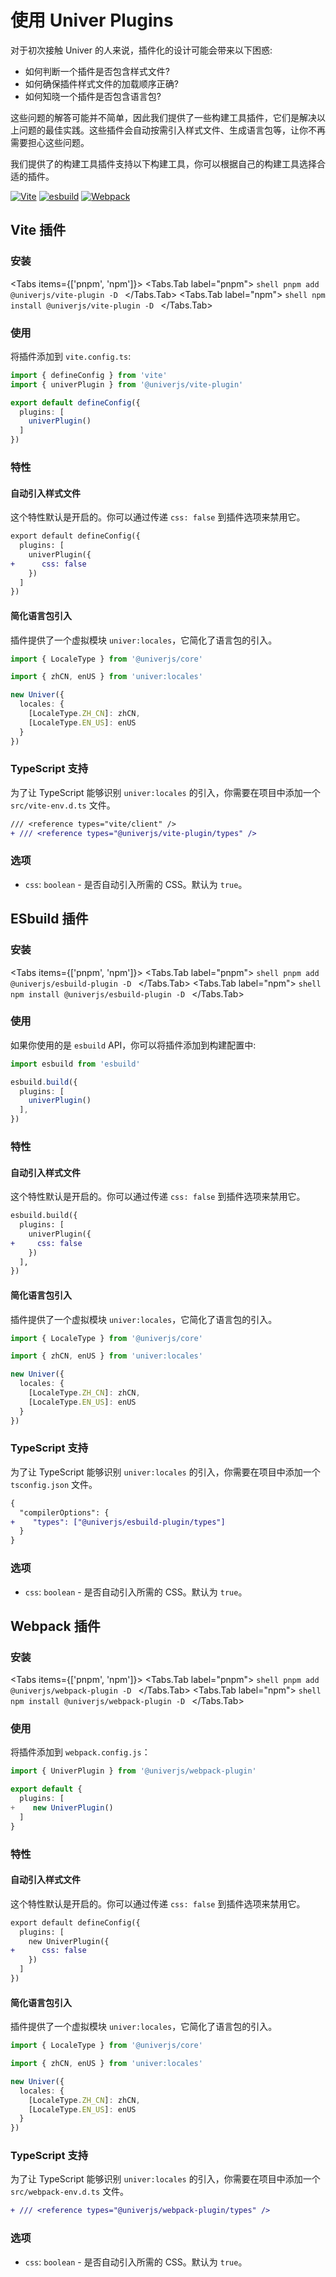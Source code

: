 
# 使用 Univer Plugins

对于初次接触 Univer 的人来说，插件化的设计可能会带来以下困惑:

- 如何判断一个插件是否包含样式文件?
- 如何确保插件样式文件的加载顺序正确?
- 如何知晓一个插件是否包含语言包?

这些问题的解答可能并不简单，因此我们提供了一些构建工具插件，它们是解决以上问题的最佳实践。这些插件会自动按需引入样式文件、生成语言包等，让你不再需要担心这些问题。

我们提供了的构建工具插件支持以下构建工具，你可以根据自己的构建工具选择合适的插件。

[![Vite](https://img.shields.io/static/v1?style=for-the-badge&message=Vite&color=222222&logo=Vite&logoColor=FFFFFF&label=)](https://github.com/dream-num/univer-plugins/packages/vite-plugin)
[![esbuild](https://img.shields.io/static/v1?style=for-the-badge&message=esbuild&color=222222&logo=esbuild&logoColor=FFCF00&label=)](https://github.com/dream-num/univer-plugins/packages/esbuild-plugin)
[![Webpack](https://img.shields.io/static/v1?style=for-the-badge&message=Webpack&color=222222&logo=Webpack&logoColor=8DD6F9&label=)](https://github.com/dream-num/univer-plugins/packages/webpack-plugin)

## Vite 插件

### 安装

<Tabs items={['pnpm', 'npm']}>
  <Tabs.Tab label="pnpm">
    ```shell
    pnpm add @univerjs/vite-plugin -D
    ```
  </Tabs.Tab>
  <Tabs.Tab label="npm">
    ```shell
    npm install @univerjs/vite-plugin -D
    ```
  </Tabs.Tab>
</Tabs>

### 使用

将插件添加到 `vite.config.ts`:

```typescript
import { defineConfig } from 'vite'
import { univerPlugin } from '@univerjs/vite-plugin'

export default defineConfig({
  plugins: [
    univerPlugin()
  ]
})
```

### 特性

#### 自动引入样式文件

这个特性默认是开启的。你可以通过传递 `css: false` 到插件选项来禁用它。

```diff
export default defineConfig({
  plugins: [
    univerPlugin({
+      css: false
    })
  ]
})
```

#### 简化语言包引入

插件提供了一个虚拟模块 `univer:locales`，它简化了语言包的引入。

```typescript
import { LocaleType } from '@univerjs/core'

import { zhCN, enUS } from 'univer:locales'

new Univer({
  locales: {
    [LocaleType.ZH_CN]: zhCN,
    [LocaleType.EN_US]: enUS
  }
})
```

### TypeScript 支持

为了让 TypeScript 能够识别 `univer:locales` 的引入，你需要在项目中添加一个 `src/vite-env.d.ts` 文件。

```diff
/// <reference types="vite/client" />
+ /// <reference types="@univerjs/vite-plugin/types" />
```

### 选项

- `css`: `boolean` - 是否自动引入所需的 CSS。默认为 `true`。

## ESbuild 插件

### 安装

<Tabs items={['pnpm', 'npm']}>
  <Tabs.Tab label="pnpm">
    ```shell
    pnpm add @univerjs/esbuild-plugin -D
    ```
  </Tabs.Tab>
  <Tabs.Tab label="npm">
    ```shell
    npm install @univerjs/esbuild-plugin -D
    ```
  </Tabs.Tab>
</Tabs>

### 使用

如果你使用的是 `esbuild` API，你可以将插件添加到构建配置中:

```typescript
import esbuild from 'esbuild'

esbuild.build({
  plugins: [
    univerPlugin()
  ],
})
```

### 特性

#### 自动引入样式文件

这个特性默认是开启的。你可以通过传递 `css: false` 到插件选项来禁用它。

```diff
esbuild.build({
  plugins: [
    univerPlugin({
+     css: false
    })
  ],
})
```

#### 简化语言包引入

插件提供了一个虚拟模块 `univer:locales`，它简化了语言包的引入。

```typescript
import { LocaleType } from '@univerjs/core'

import { zhCN, enUS } from 'univer:locales'

new Univer({
  locales: {
    [LocaleType.ZH_CN]: zhCN,
    [LocaleType.EN_US]: enUS
  }
})
```

### TypeScript 支持

为了让 TypeScript 能够识别 `univer:locales` 的引入，你需要在项目中添加一个 `tsconfig.json` 文件。

```diff
{
  "compilerOptions": {
+    "types": ["@univerjs/esbuild-plugin/types"]
  }
}
```

### 选项

- `css`: `boolean` - 是否自动引入所需的 CSS。默认为 `true`。

## Webpack 插件

### 安装

<Tabs items={['pnpm', 'npm']}>
  <Tabs.Tab label="pnpm">
    ```shell
    pnpm add @univerjs/webpack-plugin -D
    ```
  </Tabs.Tab>
  <Tabs.Tab label="npm">
    ```shell
    npm install @univerjs/webpack-plugin -D
    ```
  </Tabs.Tab>
</Tabs>

### 使用

将插件添加到 `webpack.config.js`：

```typescript
import { UniverPlugin } from '@univerjs/webpack-plugin'

export default {
  plugins: [
+    new UniverPlugin()
  ]
}
```

### 特性

#### 自动引入样式文件

这个特性默认是开启的。你可以通过传递 `css: false` 到插件选项来禁用它。

```diff
export default defineConfig({
  plugins: [
    new UniverPlugin({
+      css: false
    })
  ]
})
```

#### 简化语言包引入

插件提供了一个虚拟模块 `univer:locales`，它简化了语言包的引入。

```typescript
import { LocaleType } from '@univerjs/core'

import { zhCN, enUS } from 'univer:locales'

new Univer({
  locales: {
    [LocaleType.ZH_CN]: zhCN,
    [LocaleType.EN_US]: enUS
  }
})
```

### TypeScript 支持

为了让 TypeScript 能够识别 `univer:locales` 的引入，你需要在项目中添加一个 `src/webpack-env.d.ts` 文件。

```diff
+ /// <reference types="@univerjs/webpack-plugin/types" />
```

### 选项

- `css`: `boolean` - 是否自动引入所需的 CSS。默认为 `true`。
